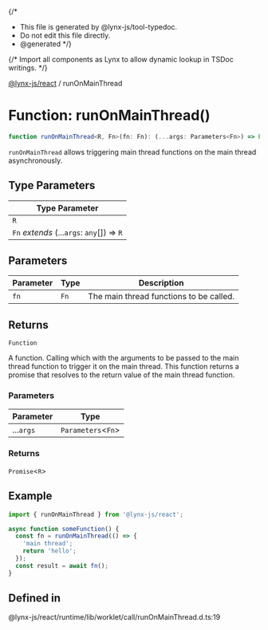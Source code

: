 {/*
* This file is generated by @lynx-js/tool-typedoc.
* Do not edit this file directly.
* @generated
*/}

{/* Import all components as Lynx to allow dynamic lookup in TSDoc writings. */}


[@lynx-js/react](/api/react/index.mdx) / runOnMainThread

# Function: runOnMainThread()

```ts
function runOnMainThread<R, Fn>(fn: Fn): (...args: Parameters<Fn>) => Promise<R>
```

`runOnMainThread` allows triggering main thread functions on the main thread asynchronously.

## Type Parameters

| Type Parameter |
| ------ |
| `R` |
| `Fn` *extends* (...`args`: `any`[]) => `R` |

## Parameters

| Parameter | Type | Description |
| ------ | ------ | ------ |
| `fn` | `Fn` | The main thread functions to be called. |

## Returns

`Function`

A function. Calling which with the arguments to be passed to the main thread function to trigger it on the main thread. This function returns a promise that resolves to the return value of the main thread function.

### Parameters

| Parameter | Type |
| ------ | ------ |
| ...`args` | `Parameters`\<`Fn`\> |

### Returns

`Promise`\<`R`\>

## Example

```ts
import { runOnMainThread } from '@lynx-js/react';

async function someFunction() {
  const fn = runOnMainThread(() => {
    'main thread';
    return 'hello';
  });
  const result = await fn();
}
```

## Defined in

@lynx-js/react/runtime/lib/worklet/call/runOnMainThread.d.ts:19
